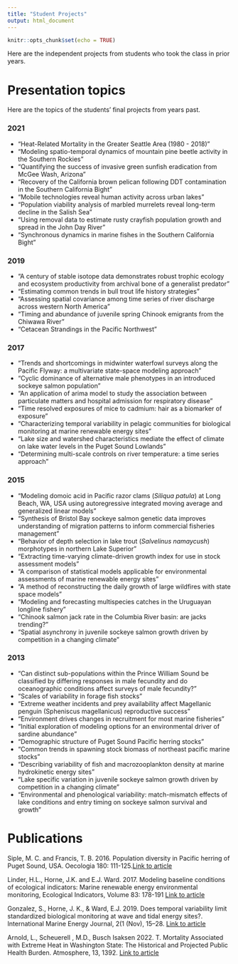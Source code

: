 ```yaml
---
title: "Student Projects"
output: html_document
---
```


```r
knitr::opts_chunk$set(echo = TRUE)
```

Here are the independent projects from students who took the class in prior years.

# Presentation topics

Here are the topics of the students' final projects from years past.

### 2021

* "Heat-Related Mortality in the Greater Seattle Area (1980 - 2018)"
* "Modeling spatio-temporal dynamics of mountain pine beetle activity in the Southern Rockies"
* "Quantifying the success of invasive green sunfish eradication from McGee Wash, Arizona"
* "Recovery of the California brown pelican following DDT contamination in the Southern California Bight"
* "Mobile technologies reveal human activity across urban lakes"
* "Population viability analysis of marbled murrelets reveal long-term decline in the Salish Sea"
* "Using removal data to estimate rusty crayfish population growth and spread in the John Day River"
* "Synchronous dynamics in marine fishes in the Southern California Bight"

### 2019

* "A century of stable isotope data demonstrates robust trophic ecology and ecosystem productivity from archival bone of a generalist predator"
* "Estimating common trends in bull trout life history strategies"
* "Assessing spatial covariance among time series of river discharge across western North America"
* "Timing and abundance of juvenile spring Chinook emigrants from the Chiwawa River"
* "Cetacean Strandings in the Pacific Northwest"

### 2017

* "Trends and shortcomings in midwinter waterfowl surveys along the Pacific Flyway: a multivariate state-space modeling approach"
* "Cyclic dominance of alternative male phenotypes in an introduced sockeye salmon population"
* "An application of arima model to study the association between particulate matters and hospital admission for respiratory disease"
* "Time resolved exposures of mice to cadmium: hair as a biomarker of exposure"
* "Characterizing temporal variability in pelagic communities for biological monitoring at marine renewable energy sites"
* "Lake size and watershed characteristics mediate the effect of climate on lake water levels in the Puget Sound Lowlands"
* "Determining multi-scale controls on river temperature: a time series approach"

### 2015

* "Modeling domoic acid in Pacific razor clams (_Siliqua patula_) at Long Beach, WA, USA using autoregressive integrated moving average and generalized linear models"
* "Synthesis of Bristol Bay sockeye salmon genetic data improves understanding of migration patterns to inform commercial fisheries management"
* "Behavior of depth selection in lake trout (_Salvelinus namaycush_) morphotypes in northern Lake Superior"
* "Extracting time-varying climate-driven growth index for use in stock assessment models"
* "A comparison of statistical models applicable for environmental assessments of marine renewable energy sites"
* "A method of reconstructing the daily growth of large wildfires with state space models"
* "Modeling and forecasting multispecies catches in the Uruguayan longline fishery"
* "Chinook salmon jack rate in the Columbia River basin: are jacks trending?"
* "Spatial asynchrony in juvenile sockeye salmon growth driven by competition in a changing climate"

### 2013

* "Can distinct sub-populations within the Prince William Sound be classified by differing responses in male fecundity and do oceanographic conditions affect surveys of male fecundity?"
* "Scales of variability in forage fish stocks"
* "Extreme weather incidents and prey availability affect Magellanic penguin (Spheniscus magellanicus) reproductive success"
* "Environment drives changes in recruitment for most marine fisheries"
* "Initial exploration of modeling options for an environmental driver of sardine abundance"
* "Demographic structure of Puget Sound Pacific herring stocks"
* "Common trends in spawning stock biomass of northeast pacific marine stocks"
* "Describing variability of fish and macrozooplankton density at marine hydrokinetic energy sites"
* "Lake specific variation in juvenile sockeye salmon growth driven by competition in a changing climate"
* "Environmental and phenological variability: match-mismatch effects of lake conditions and entry timing on sockeye salmon survival and growth"

# Publications

Siple, M. C. and Francis, T. B. 2016. Population diversity in Pacific herring of Puget Sound, USA. Oecologia 180: 111-125.[Link to article](https://doi.org/10.1007/s00442-015-3439-7)

Linder, H.L., Horne, J.K. and E.J. Ward. 2017. Modeling baseline conditions of ecological indicators: Marine renewable energy environmental monitoring,
Ecological Indicators, Volume 83: 178-191 [Link to article](https://doi.org/10.1016/j.ecolind.2017.07.015)

Gonzalez, S., Horne, J. K., & Ward, E.J. 2019. Does temporal variability limit standardized biological monitoring at wave and tidal energy sites?. International Marine Energy Journal, 2(1 (Nov), 15–28. [Link to article](https://doi.org/10.36688/imej.2.15-28)

Arnold, L., Scheuerell , M.D., Busch Isaksen 2022. T. Mortality Associated with Extreme Heat in Washington State: The Historical and Projected Public Health Burden. Atmosphere, 13, 1392. [Link to article](https://doi.org/10.3390/atmos13091392)
